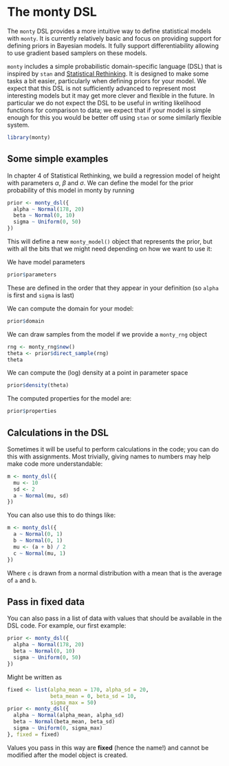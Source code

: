 # The monty DSL

The `monty` DSL provides a more intuitive way to define statistical models with `monty`. It is currently relatively basic and focus on providing support for defining priors in Bayesian models. It fully support differentiability allowing to use gradient based samplers on these models.

`monty` includes a simple probabilistic domain-specific language (DSL) that is inspired by `stan` and [Statistical Rethinking](https://xcelab.net/rm/).  It is designed to make some tasks a bit easier, particularly when defining priors for your model.  We expect that this DSL is not sufficiently advanced to represent most interesting models but it may get more clever and flexible in the future.  In particular we do not expect the DSL to be useful in writing likelihood functions for comparison to data; we expect that if your model is simple enough for this you would be better off using `stan` or some similarly flexible system.

```r
library(monty)
```

## Some simple examples

In chapter 4 of Statistical Rethinking, we build a regression model of height with parameters $\alpha$, $\beta$ and $\sigma$.  We can define the model for the prior probability of this model in monty by running

```r
prior <- monty_dsl({
  alpha ~ Normal(178, 20)
  beta ~ Normal(0, 10)
  sigma ~ Uniform(0, 50)
})
```

This will define a new `monty_model()` object that represents the prior, but with all the bits that we might need depending on how we want to use it:

We have model parameters

```r
prior$parameters
```

These are defined in the order that they appear in your definition (so `alpha` is first and `sigma` is last)

We can compute the domain for your model:

```r
prior$domain
```

We can draw samples from the model if we provide a `monty_rng` object

```r
rng <- monty_rng$new()
theta <- prior$direct_sample(rng)
theta
```

We can compute the (log) density at a point in parameter space

```r
prior$density(theta)
```

The computed properties for the model are:

```r
prior$properties
```

## Calculations in the DSL

Sometimes it will be useful to perform calculations in the code; you can do this with assignments.  Most trivially, giving names to numbers may help make code more understandable:

```r
m <- monty_dsl({
  mu <- 10
  sd <- 2
  a ~ Normal(mu, sd)
})
```

You can also use this to do things like:

```r
m <- monty_dsl({
  a ~ Normal(0, 1)
  b ~ Normal(0, 1)
  mu <- (a + b) / 2
  c ~ Normal(mu, 1)
})
```

Where `c` is drawn from a normal distribution with a mean that is the average of `a` and `b`.

## Pass in fixed data

You can also pass in a list of data with values that should be available in the DSL code.  For example, our first example:

```r
prior <- monty_dsl({
  alpha ~ Normal(178, 20)
  beta ~ Normal(0, 10)
  sigma ~ Uniform(0, 50)
})
```

Might be written as

```r
fixed <- list(alpha_mean = 170, alpha_sd = 20,
              beta_mean = 0, beta_sd = 10,
              sigma_max = 50)
prior <- monty_dsl({
  alpha ~ Normal(alpha_mean, alpha_sd)
  beta ~ Normal(beta_mean, beta_sd)
  sigma ~ Uniform(0, sigma_max)
}, fixed = fixed)
```

Values you pass in this way are **fixed** (hence the name!) and cannot be modified after the model object is created.